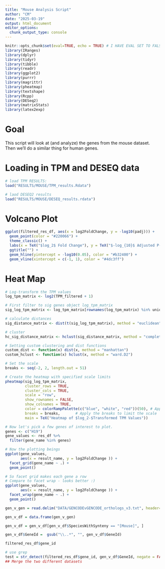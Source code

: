 ```yaml
---
title: "Mouse Analysis Script"
author: "CM"
date: "2025-03-19"
output: html_document
editor_options: 
  chunk_output_type: console
---
```


```r
knitr::opts_chunk$set(eval=TRUE, echo = TRUE) # I HAVE EVAL SET TO FALSE FOR TESTING REASONS!!
library(IRanges)
library(dplyr)
library(tidyr)
library(tibble)
library(readr)
library(ggplot2)
library(purrr)
library(magrittr)
library(pheatmap)
library(textshape)
library(Rcpp)
library(DESeq2)
library(matrixStats)
library(latex2exp)
```

# Goal
This script will look at (and analyze) the genes from the mouse dataset. Then we'll do a similar thing for human genes. 

# Loading in TPM and DESEQ data
```r

# load TPM RESULTS: 
load("RESULTS/MOUSE/TPM_results.Rdata")

# laod DESEQ2 results
load("RESULTS/MOUSE/DESEQ_results.rdata")

```

# Volcano Plot
```r

ggplot(filtered_res_df, aes(x = log2FoldChange, y = -log10(padj))) +
  geom_point(color = "#220066") +
  theme_classic() +
  labs(x = TeX("$log_2$ Fold Change"), y = TeX("$-log_{10}$ Adjusted P-value")) +
  ggtitle("") +
  geom_hline(yintercept = -log10(0.05), color = "#b32400") +
  geom_vline(xintercept = c(-1, 1), color = "#4dc3ff")

```


# Heat Map
```r
# Log-transform the TPM values
log_tpm_matrix <- log2(TPM_filtered + 1)

# First filter to sig genes object log_tpm_matrix
sig_log_tpm_matrix <- log_tpm_matrix[rownames(log_tpm_matrix) %in% unique_sig_genes, ]

# calculate distances
sig_distance_matrix <- dist(t(sig_log_tpm_matrix), method = "euclidean")

# cluster
hc_sig_distance_matrix <- hclust(sig_distance_matrix, method = "complete")

# Setting custom clustering and dist functions
custom_dist <- function(x) dist(x, method = "manhattan") 
custom_hclust <- function(x) hclust(x, method = "ward.D2") 

# Set the scale
breaks <- seq(-2, 2, length.out = 51)

# Create the heatmap with specified scale limits
pheatmap(sig_log_tpm_matrix, 
         cluster_rows = TRUE,  
         cluster_cols = TRUE,  
         scale = "row",        
         show_rownames = FALSE, 
         show_colnames = TRUE,  
         color = colorRampPalette(c("blue", "white", "red"))(50), # Apply the custom color palette
         breaks = breaks,       # Apply the breaks to limit the scale
         main = TeX("Heatmap of $log_2-$Transformed TPM Values"))
```


```r
# Now let's pick a few genes of interest to plot.
genes <- c("H19")
gene_values <- res_df %>%
  filter(gene_name %in% genes)

# Now the plotting beings
ggplot(gene_values, 
       aes(x = result_name, y = log2FoldChange )) +
  facet_grid(gene_name ~ .) + 
  geom_point()

# So facet grid makes each gene a row 
# Compare to facet wrap - looks better :)
ggplot(gene_values, 
       aes(x = result_name, y = log2FoldChange )) +
  facet_wrap(gene_name ~ .) + 
  geom_point()
```


```r
gen_v_gen = read.delim("DATA/GENCODEvGENCODE_orthologs_v3.txt", header=TRUE, sep='\t')

gen_v_df = data.frame(gen_v_gen)

gen_v_df = gen_v_df[gen_v_df$SpeciesWithSynteny == "[Mouse]", ]

gen_v_df$GeneId =  gsub("\\..*", "", gen_v_df$GeneId)

filtered_res_df$gene_id

# use grep
test = str_detect(filtered_res_df$gene_id, gen_v_df$GeneId, negate = FALSE)
## Merge the two different datasets




```








